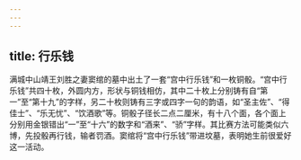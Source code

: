 ```yaml
---
---
---
```

title: 行乐钱
---



满城中山靖王刘胜之妻窦绾的墓中出土了一套“宫中行乐钱”和一枚铜骰。“宫中行乐钱”共四十枚，外圆内方，形状与铜钱相仿，其中二十枚上分别铸有自“第一”至“第十九”的字样，另二十枚则铸有三字或四字一句的韵语，如“圣主佐”、“得佳士”、“乐无忧”、“饮酒歌”等。铜骰子径长二点二厘米，有十八个面，各个面上分别用金银错出“一”至“十六”的数字和“酒来”、“骄”字样。其比赛方法可能类似六博，先投骰再行钱，输者罚酒。窦绾将“宫中行乐钱”带进坟墓，表明她生前很爱好这一活动。